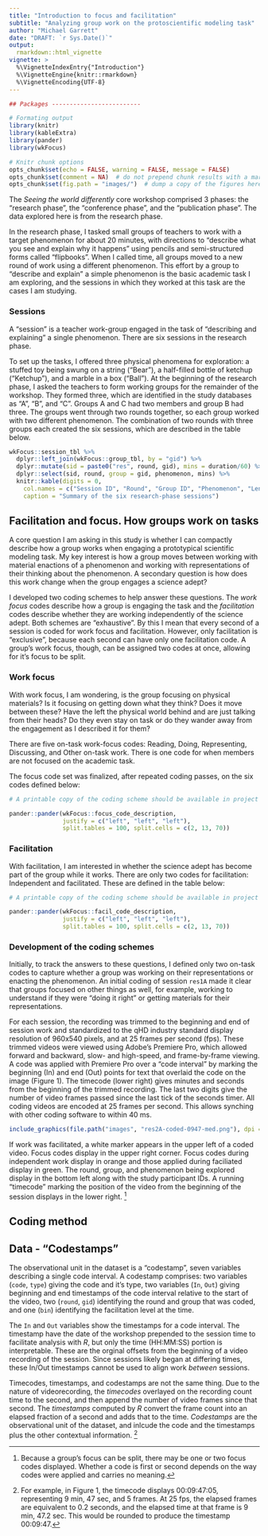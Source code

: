 ```yaml
---
title: "Introduction to focus and facilitation"
subtitle: "Analyzing group work on the protoscientific modeling task"
author: "Michael Garrett"
date: "DRAFT: `r Sys.Date()`"
output: 
  rmarkdown::html_vignette
vignette: >
  %\VignetteIndexEntry{"Introduction"}
  %\VignetteEngine{knitr::rmarkdown}
  %\VignetteEncoding{UTF-8}
---
```


```r

## Packages -------------------------

# Formating output
library(knitr)
library(kableExtra)
library(pander)
library(wkFocus)

# Knitr chunk options
opts_chunk$set(echo = FALSE, warning = FALSE, message = FALSE)  
opts_chunk$set(comment = NA)  # do not prepend chunk results with a marker
opts_chunk$set(fig.path = "images/")  # dump a copy of the figures here

```

The _Seeing the world differently_ core workshop comprised 3 phases: the "research phase", the "conference phase", and the "publication phase". The data explored here is from the research phase. 

In the research phase, I tasked small groups of teachers to work with a target phenomenon for about 20 minutes, with directions to "describe what you see and explain why it happens" using pencils and semi-structured forms called "flipbooks". When I called time, all groups moved to a new round of work using a different phenomenon. This effort by a group to "describe and explain" a simple phenomenon is the basic academic task I am exploring, and the sessions in which they worked at this task are the cases I am studying.

### Sessions

A "session" is a teacher work-group engaged in the task of "describing and explaining" a single phenomenon. There are six sessions in the research phase.

To set up the tasks, I offered three physical phenomena for exploration: a stuffed toy being swung on a string ("Bear"), a half-filled bottle of ketchup ("Ketchup"), and a marble in a box ("Ball"). At the beginning of the research phase, I asked the teachers to form working groups for the remainder of the workshop. They formed three, which are identified in the study databases as "A", "B", and "C". Groups A and C had two members and group B had three. The groups went through two rounds together, so each group worked with two different phenomenon. The combination of two rounds with three groups each created the six sessions, which are described in the table below.

```r

wkFocus::session_tbl %>% 
  dplyr::left_join(wkFocus::group_tbl, by = "gid") %>% 
  dplyr::mutate(sid = paste0("res", round, gid), mins = duration/60) %>% 
  dplyr::select(sid, round, group = gid, phenomenon, mins) %>% 
  knitr::kable(digits = 0,
    col.names = c("Session ID", "Round", "Group ID", "Phenomenon", "Length (min)"),
    caption = "Summary of the six research-phase sessions")
```


## Facilitation and focus. How groups work on tasks

A core question I am asking in this study is whether I can compactly describe how a group works when engaging a prototypical scientific modeling task. My key interest is how a group moves between working with material enactions of a phenomenon and working with representations of their thinking about the phenomenon. A secondary question is how does this work change when the group engages a science adept? 

I developed two coding schemes to help answer these questions. The _work focus_ codes describe how a group is engaging the task and the _facilitation_ codes describe whether they are working independently of the science adept. Both schemes are "exhaustive". By this I mean that every second of a session is coded for work focus and facilitation. However, only facilitation is "exclusive", because each second can have only one facilitation code. A group's work focus, though, can be assigned two codes at once, allowing for it's focus to be split. 

### Work focus

With work focus, I am wondering, is the group focusing on physical materials? Is it focusing on getting down what they think? Does it move between these? Have the left the physical world behind and are just talking from their heads? Do they even stay on task or do they wander away from the engagement as I described it for them?

There are five on-task work-focus codes: Reading, Doing, Representing, Discussing, and Other on-task work. There is one code for when members are not focused on the academic task.

The focus code set was finalized, after repeated coding passes, on the six codes defined below:

```r

# A printable copy of the coding scheme should be available in project storage

pander::pander(wkFocus::focus_code_description, 
               justify = c("left", "left", "left"), 
               split.tables = 100, split.cells = c(2, 13, 70))

```

### Facilitation

With facilitation, I am interested in whether the science adept has become part of the group while it works. There are only two codes for facilitation: Independent and facilitated. These are defined in the table below:

```r

# A printable copy of the coding scheme should be available in project storage

pander::pander(wkFocus::facil_code_description, 
               justify = c("left", "left", "left"), 
               split.tables = 100, split.cells = c(2, 13, 70))

```


### Development of the coding schemes

Initially, to track the answers to these questions, I defined only two on-task codes to capture whether a group was working on their representations or enacting the phenomenon. An initial coding of session `res1A` made it clear that groups focused on other things as well, for example, working to understand if they were "doing it right" or getting materials for their representations. 

For each session, the recording was trimmed to the beginning and end of session work and standardized to the qHD industry standard display resolution of 960x540 pixels, and at 25 frames per second (fps). These trimmed videos were viewed using Adobe's Premiere Pro, which allowed forward and backward, slow- and high-speed, and frame-by-frame viewing. A code was applied with Premiere Pro over a "code interval" by marking the beginning (In) and end (Out) points for text that overlaid the code on the image (Figure 1). The timecode (lower right) gives minutes and seconds from the beginning of the trimmed recording. The last two digits give the number of video frames passed since the last tick of the seconds timer. All coding videos are encoded at 25 frames per second. This allows synching with other coding software to within 40 ms.

```r

include_graphics(file.path("images", "res2A-coded-0947-med.png"), dpi = 150)

```

If work was facilitated, a white marker appears in the upper left of a coded video. Focus codes display in the upper right corner. Focus codes during independent work display in orange and those applied during faciliated display in green. The round, group, and phenomenon being explored display in the bottom left along with the study participant IDs. A running "timecode" marking the position of the video from the beginning of the session displays in the lower right. ^[Because a group's focus can be split, there may be one or two focus codes displayed. Whether a code is first or second depends on the way codes were applied and carries no meaning.]

## Coding method


## Data - "Codestamps"

The observational unit in the dataset is a "codestamp", seven variables describing a single code interval. A codestamp comprises: two variables (`code`, `type`) giving the code and it's type, two variables (`In`, `Out`) giving beginning and end timestamps of the code interval relative to the start of the video, two (`round`, `gid`) identifying the round and group that was coded, and one (`bin`) identifying the facilitation level at the time. 

The `In` and `Out` variables show the timestamps for a code interval. The timestamp have the date of the workshop prepended to the session time to facilitate analysis with _R_, but only the time (HH:MM:SS) portion is interpretable. These are the orginal offsets from the beginning of a video recording of the session. Since sessions likely began at differing times, these In/Out timestamps cannot be used to align work _between_ sessions.

Timecodes, timestamps, and codestamps are not the same thing. Due to the nature of videorecording, the _timecodes_ overlayed on the recording count time to the second, and then append the number of video frames since that second. The _timestamps_ computed by _R_ convert the frame count into an elapsed fraction of a second and adds that to the time. _Codestamps_ are the observational unit of the dataset, and inlcude the code and the timestamps plus the other contextual information. ^[For example, in Figure 1, the timecode displays 00:09:47:05, representing 9 min, 47 sec, and 5 frames. At 25 fps, the elapsed frames are equivalent to 0.2 seconds, and the elapsed time at that frame is 9 min, 47.2 sec. This would be rounded to produce the timestamp 00:09:47.]
